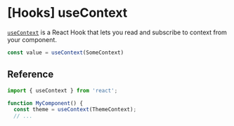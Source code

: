 # [Hooks] useContext

[`useContext`](https://react.dev/reference/react/useContext) is a React Hook that lets you read and subscribe to context from your component.

```js
const value = useContext(SomeContext)
```

## Reference

```js
import { useContext } from 'react';

function MyComponent() {
  const theme = useContext(ThemeContext);
  // ...
```
